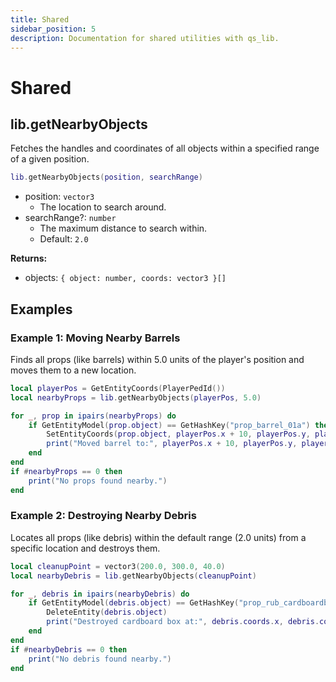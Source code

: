 ```yaml
---
title: Shared
sidebar_position: 5
description: Documentation for shared utilities with qs_lib.
---
```


# Shared

## lib.getNearbyObjects

Fetches the handles and coordinates of all objects within a specified range of a given position.

```lua
lib.getNearbyObjects(position, searchRange)
```

- position: `vector3`
  - The location to search around.
- searchRange?: `number`
  - The maximum distance to search within.
  - Default: `2.0`

**Returns:**

- objects: `{ object: number, coords: vector3 }[]`

## Examples

### Example 1: Moving Nearby Barrels

Finds all props (like barrels) within 5.0 units of the player's position and moves them to a new location.

```lua
local playerPos = GetEntityCoords(PlayerPedId())
local nearbyProps = lib.getNearbyObjects(playerPos, 5.0)

for _, prop in ipairs(nearbyProps) do
    if GetEntityModel(prop.object) == GetHashKey("prop_barrel_01a") then
        SetEntityCoords(prop.object, playerPos.x + 10, playerPos.y, playerPos.z)
        print("Moved barrel to:", playerPos.x + 10, playerPos.y, playerPos.z)
    end
end
if #nearbyProps == 0 then
    print("No props found nearby.")
end
```

### Example 2: Destroying Nearby Debris

Locates all props (like debris) within the default range (2.0 units) from a specific location and destroys them.

```lua
local cleanupPoint = vector3(200.0, 300.0, 40.0)
local nearbyDebris = lib.getNearbyObjects(cleanupPoint)

for _, debris in ipairs(nearbyDebris) do
    if GetEntityModel(debris.object) == GetHashKey("prop_rub_cardboardbox") then
        DeleteEntity(debris.object)
        print("Destroyed cardboard box at:", debris.coords.x, debris.coords.y, debris.coords.z)
    end
end
if #nearbyDebris == 0 then
    print("No debris found nearby.")
end
```